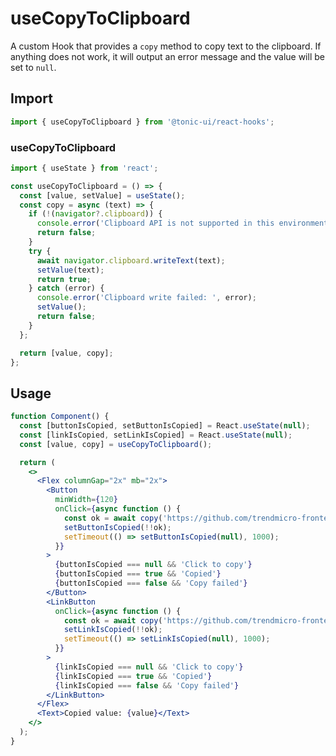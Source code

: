 # useCopyToClipboard

A custom Hook that provides a `copy` method to copy text to the clipboard. If anything does not work, it will output an error message and the value will be set to `null`.

## Import

```js
import { useCopyToClipboard } from '@tonic-ui/react-hooks';
```

### useCopyToClipboard

```js
import { useState } from 'react';

const useCopyToClipboard = () => {
  const [value, setValue] = useState();
  const copy = async (text) => {
    if (!(navigator?.clipboard)) {
      console.error('Clipboard API is not supported in this environment.');
      return false;
    }
    try {
      await navigator.clipboard.writeText(text);
      setValue(text);
      return true;
    } catch (error) {
      console.error('Clipboard write failed: ', error);
      setValue();
      return false;
    }
  };

  return [value, copy];
};
```

## Usage

```jsx
function Component() {
  const [buttonIsCopied, setButtonIsCopied] = React.useState(null);
  const [linkIsCopied, setLinkIsCopied] = React.useState(null);
  const [value, copy] = useCopyToClipboard();

  return (
    <>
      <Flex columnGap="2x" mb="2x">
        <Button
          minWidth={120}
          onClick={async function () {
            const ok = await copy('https://github.com/trendmicro-frontend/tonic-ui')
            setButtonIsCopied(!!ok);
            setTimeout(() => setButtonIsCopied(null), 1000);
          }}
        >
          {buttonIsCopied === null && 'Click to copy'}
          {buttonIsCopied === true && 'Copied'}
          {buttonIsCopied === false && 'Copy failed'}
        </Button>
        <LinkButton
          onClick={async function () {
            const ok = await copy('https://github.com/trendmicro-frontend/tonic-ui')
            setLinkIsCopied(!!ok);
            setTimeout(() => setLinkIsCopied(null), 1000);
          }}
        >
          {linkIsCopied === null && 'Click to copy'}
          {linkIsCopied === true && 'Copied'}
          {linkIsCopied === false && 'Copy failed'}
        </LinkButton>
      </Flex>
      <Text>Copied value: {value}</Text>
    </>
  );
}
```
